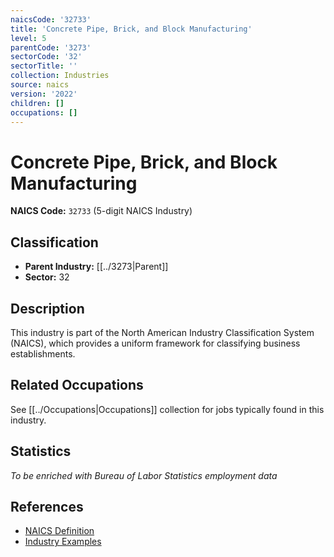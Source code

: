 ```yaml
---
naicsCode: '32733'
title: 'Concrete Pipe, Brick, and Block Manufacturing'
level: 5
parentCode: '3273'
sectorCode: '32'
sectorTitle: ''
collection: Industries
source: naics
version: '2022'
children: []
occupations: []
---
```

# Concrete Pipe, Brick, and Block Manufacturing

**NAICS Code:** `32733` (5-digit NAICS Industry)

## Classification

- **Parent Industry:** [[../3273|Parent]]
- **Sector:** 32

## Description

This industry is part of the North American Industry Classification System (NAICS), which provides a uniform framework for classifying business establishments.

## Related Occupations

See [[../Occupations|Occupations]] collection for jobs typically found in this industry.

## Statistics

*To be enriched with Bureau of Labor Statistics employment data*

## References

- [NAICS Definition](https://www.census.gov/naics/)
- [Industry Examples](https://www.census.gov/naics/2022NAICS/)
